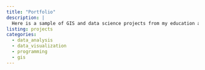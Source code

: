 ```yaml
---
title: "Portfolio"
description: |
  Here is a sample of GIS and data science projects from my education and career
listing: projects
categories:
  - data_analysis
  - data_visualization
  - programming
  - gis
---
```


